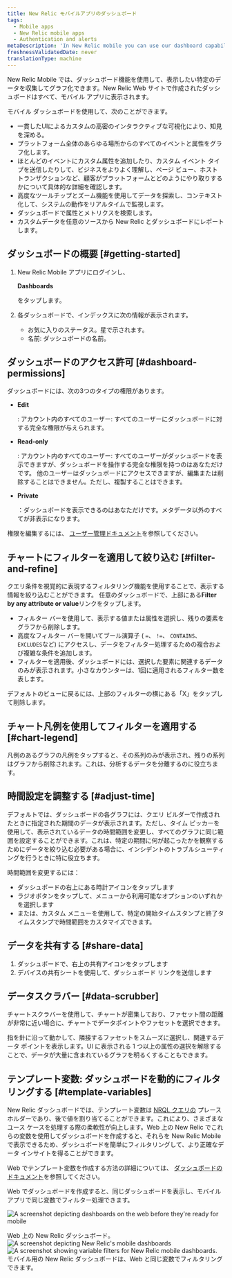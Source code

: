 ```yaml
---
title: New Relic モバイルアプリのダッシュボード
tags:
  - Mobile apps
  - New Relic mobile apps
  - Authentication and alerts
metaDescription: 'In New Relic mobile you can use our dashboard capability to gather and chart the specific data you want to see, the way you want to see it, from anywhere in our platform.'
freshnessValidatedDate: never
translationType: machine
---
```





New Relic Mobile では、ダッシュボード機能を使用して、表示したい特定のデータを収集してグラフ化できます。New Relic Web サイトで作成されたダッシュボードはすべて、モバイル アプリに表示されます。

モバイル ダッシュボードを使用して、次のことができます。

* 一貫したUIによるカスタムの高密のインタラクティブな可視化により、知見を深める。
* プラットフォーム全体のあらゆる場所からのすべてのイベントと属性をグラフ化します。
* ほとんどのイベントにカスタム属性を追加したり、カスタム イベント タイプを送信したりして、ビジネスをよりよく理解し、ページ ビュー、ホスト トランザクションなど、顧客がプラットフォームとどのようにやり取りするかについて具体的な詳細を確認します。
* 高度なツールチップとズーム機能を使用してデータを探索し、コンテキスト化して、システムの動作をリアルタイムで監視します。
* ダッシュボードで属性とメトリクスを検索します。
* カスタムデータを任意のソースから New Relic とダッシュボードにレポートします。

## ダッシュボードの概要 [#getting-started]

1. New Relic Mobile アプリにログインし、

   <DNT>**Dashboards**</DNT>

   をタップします。

2. 各ダッシュボードで、インデックスに次の情報が表示されます。

   * お気に入りのステータス。星で示されます。
   * 名前: ダッシュボードの名前。

## ダッシュボードのアクセス許可 [#dashboard-permissions]

ダッシュボードには、次の3つのタイプの権限があります。

* <DNT>**Edit**</DNT>

  : アカウント内のすべてのユーザー: すべてのユーザーにダッシュボードに対する完全な権限が与えられます。

* <DNT>**Read-only**</DNT>

  : アカウント内のすべてのユーザー: すべてのユーザーがダッシュボードを表示できますが、ダッシュボードを操作する完全な権限を持つのはあなただけです。 他のユーザーはダッシュボードにアクセスできますが、編集または削除することはできません。ただし、複製することはできます。

* <DNT>**Private**</DNT>

  ：ダッシュボードを表示できるのはあなただけです。メタデータ以外のすべてが非表示になります。

権限を編集するには、 [ユーザー管理ドキュメント](/docs/accounts/accounts-billing/new-relic-one-user-management/user-management-concepts/)を参照してください。

## チャートにフィルターを適用して絞り込む [#filter-and-refine]

クエリ条件を視覚的に表現するフィルタリング機能を使用することで、表示する情報を絞り込むことができます。 任意のダッシュボードで、上部にある<DNT>**Filter by any attribute or value**</DNT>リンクをタップします。

* フィルター バーを使用して、表示する値または属性を選択し、残りの要素をグラフから削除します。
* 高度なフィルター バーを開いてブール演算子 ( `=`、 `!=`、 `CONTAINS`、 `EXCLUDES`など) にアクセスし、データをフィルター処理するための複合および複雑な条件を追加します。
* フィルターを適用後、ダッシュボードには、選択した要素に関連するデータのみが表示されます。小さなカウンターは、1回に適用されるフィルター数を表します。

デフォルトのビューに戻るには、上部のフィルターの横にある「X」をタップして削除します。

## チャート凡例を使用してフィルターを適用する [#chart-legend]

凡例のあるグラフの凡例をタップすると、その系列のみが表示され、残りの系列はグラフから削除されます。これは、分析するデータを分離するのに役立ちます。

## 時間設定を調整する [#adjust-time]

デフォルトでは、ダッシュボードの各グラフには、クエリ ビルダーで作成されたときに指定された期間のデータが表示されます。ただし、タイム ピッカーを使用して、表示されているデータの時間範囲を変更し、すべてのグラフに同じ範囲を設定することができます。これは、特定の期間に何が起こったかを観察するためにデータを絞り込む必要がある場合に、インシデントのトラブルシューティングを行うときに特に役立ちます。

時間範囲を変更するには：

* ダッシュボードの右上にある時計アイコンをタップします
* ラジオボタンをタップして、メニューから利用可能なオプションのいずれかを選択します
* または、カスタム メニューを使用して、特定の開始タイムスタンプと終了タイムスタンプで時間範囲をカスタマイズできます。

## データを共有する [#share-data]

1. ダッシュボードで、右上の共有アイコンをタップします
2. デバイスの共有シートを使用して、ダッシュボード リンクを送信します

## データスクラバー [#data-scrubber]

チャートスクラバーを使用して、チャートが密集しており、ファセット間の距離が非常に近い場合に、チャートでデータポイントやファセットを選択できます。

指を針に沿って動かして、隣接するファセットをスムーズに選択し、関連するデータ ポイントを表示します。UI に表示される 1 つ以上の属性の選択を解除することで、データが大量に含まれているグラフを明るくすることもできます。

## テンプレート変数: ダッシュボードを動的にフィルタリングする [#template-variables]

New Relic ダッシュボードでは、テンプレート変数は [NRQL クエリの](/docs/query-your-data/nrql-new-relic-query-language/get-started/introduction-nrql-new-relics-query-language/) プレースホルダーであり、後で値を割り当てることができます。これにより、さまざまなユース ケースを処理する際の柔軟性が向上します。Web 上の New Relic でこれらの変数を使用してダッシュボードを作成すると、それらを New Relic Mobile で表示できるため、ダッシュボードを簡単にフィルタリングして、より正確なデータ インサイトを得ることができます。

Web でテンプレート変数を作成する方法の詳細については、 [ダッシュボードのドキュメント](/docs/query-your-data/explore-query-data/dashboards/introduction-dashboards/)を参照してください。

Web でダッシュボードを作成すると、同じダッシュボードを表示し、モバイル アプリで同じ変数でフィルター処理できます。

<img
  title="Web view of dashboards"
  alt="A screenshot depicting dashboards on the web before they're ready for mobile"
  src={dashboardsDashboardstoPrepareforMobile}
/>

<figcaption>
  Web 上の New Relic ダッシュボード。
</figcaption>

<SideBySide>
  <Side>
    <img
      title="New Relic mobile dashboards"
      alt="A screenshot depicting New Relic's mobile dashboards"
      src={dashboardsMobileDashboards}
      style={{ width: "50%" }}
    />
  </Side>

  <Side>
    <img
      title="mobile dashboards filtered by variable"
      alt="A screenshot showing variable filters for New Relic mobile dashboards."
      src={dashboardsFilterMobileDashboardsbyVariable}
      style={{ width: "50%" }}
    />
  </Side>
</SideBySide>

<figcaption>
  モバイル用の New Relic ダッシュボードは、Web と同じ変数でフィルタリングできます。
</figcaption>